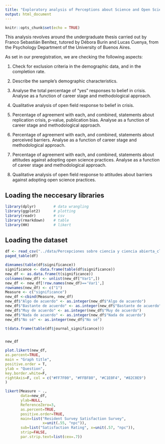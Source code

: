 ```yaml
---
title: "Exploratory analysis of Perceptions about Science and Open Science"
output: html_document
---
```


```r
knitr::opts_chunk$set(echo = TRUE)
```

This analysis revolves around the undergraduate thesis carried out by Franco Sebastián Benítez, tutored by Débora Burin and Lucas Cuenya, from the Psychology Department of the University of Buenos Aires.

As set in our preregistration, we are checking the following aspects:

1) Check for exclusion criteria in the demographic data, and in the completion rate.

2) Describe the sample’s demographic characteristics.

3) Analyse the total percentage of “yes” responses to belief in crisis. Analyse as a function of career stage and methodological approach.

4) Qualitative analysis of open field response to belief in crisis.

5) Percentage of agreement with each, and combined, statements about replication crisis, p-value, publication bias. Analyse as a function of career stage and methodological approach.

6) Percentage of agreement with each, and combined, statements about perceived barriers. Analyse as a function of career stage and methodological approach.

7) Percentage of agreement with each, and combined, statements about attitudes against adopting open science practices. Analyse as a function of career stage and methodological approach.

8) Qualitative analysis of open field response to attitudes about barriers against adopting open science practices.

## Loading the neccesary libraries
```r
library(dplyr)        # data wrangling
library(ggplot2)      # plotting
library(readr)        # csv
library(rmarkdown)    # table
library(HH)           # likert
```

## Loading the dataset
```r
df <- read_csv("../data/Percepciones sobre ciencia y ciencia abierta_cleaning.csv")
paged_table(df)
```

```r

dimnames(table(df$significance))
significance <- data.frame(table(df$significance))
new_df <- as.data.frame(t(significance))
colnames(new_df) <- unlist(new_df["Var1",])
new_df <- new_df[!row.names(new_df)=='Var1',]
rownames(new_df) <- c("1")
Measure <- c("significance")
new_df <-cbind(Measure, new_df)
new_df$"Algo de acuerdo" <- as.integer(new_df$"Algo de acuerdo")
new_df$"Bastante de acuerdo" <- as.integer(new_df$"Bastante de acuerdo")
new_df$"Muy de acuerdo" <- as.integer(new_df$"Muy de acuerdo")
new_df$"Nada de acuerdo" <- as.integer(new_df$"Nada de acuerdo")
new_df$"No sé" <- as.integer(new_df$"No sé")

t(data.frame(table(df$journal_significance)))


new_df
```
```r
plot.likert(new_df, 
as.percent=TRUE, 
main = "Graph title",
positive.order = T,
ylab = "Question",    
key.border.white=F,
rightAxis=F, col = c("#FF7F00", "#FFBF80", "#C1E0F4", "#82C0E9")   
)
```
```r
likert(Measure ~ .,
       data=new_df,
       ylab=NULL,
       ReferenceZero=3,
       as.percent=TRUE,
       positive.order=TRUE,
       main=list("Resident Survey Satisfaction Survey",
                 x=unit(.55, "npc")),
       sub=list("Satisfaction Rating", x=unit(.57, "npc")),
       strip=FALSE,
       par.strip.text=list(cex=.7))


```







